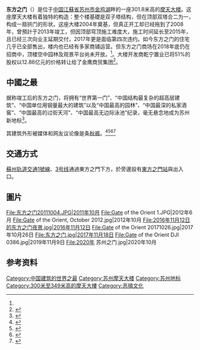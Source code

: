 {{Infobox Skyscraper
| map_type =
| map_caption =
| map_size =
|latitude =
|longitude =
|building_name=东方之门
|image = Gate of the Orient DJI 0347 (2).jpg
|caption = 2019年11月9日
|status = 建成
|groundbreaking = 2004年9月
|start_date = 2004年9月
|completion_date=2015年4月3日？<ref name="完工">{{cite news|title=苏州地标建筑“东方之门”耗时11年完工|url=http://www.js.xinhuanet.com/2015-04/03/c_1114862923.htm|accessdate=2016-11-03|agency=新华网|publisher=新华网江苏频道|date=2015-04-03|deadurl=yes|archiveurl=https://web.archive.org/web/20151017121607/http://www.js.xinhuanet.com/2015-04/03/c_1114862923.htm|archivedate=2015-10-17}}</ref>
|est_completion =
|use = 混合（[[辦公室|辦公室]]、[[商場|商場]]、[[酒店|酒店]]、[[會議廳|會議廳]]、[[展覽館|展覽館]]、[[观光|观光]]、[[住宅|住宅]]）
|location = {{CHN}}[[江蘇省|江蘇省]][[蘇州市|蘇州市]]<br />{{coord|31.316995|N|120.679006|E|type:landmark_region:CN|display=inline,title}}
|roof = 281.1公尺
|top_floor =
|antenna_spire = 301.8[[公尺|公尺]]
|floor_count=66層
|floor_area=460000平方公尺
|elevator_count=
|cost=45億元[[人民幣|人民幣]]
|architect={{tsl|en|RMJM|英国RMJM公司}}
|structural_engineer=[[奥雅纳|奥雅纳]]
|developer=
|skyscraperpage_id=
}}

'''东方之门'''（{{lang-en|'''Gate of the Orient'''}}）是位于[[中国|中国]][[江蘇省|江蘇省]][[苏州市|苏州市]][[金鸡湖|金鸡湖]]畔的一座301.8米高的[[摩天大楼|摩天大楼]]。这座摩天大楼有着独特的构造：整个楼基礎是双子塔结构，但在顶部双塔合二为一，构成一扇拱门的形状。这座大楼2004年奠基，但真正开工却已经拖到了2008年，曾預計于2013年竣工，但因顶部穹顶施工难度大，施工时间延长至2015年，且已经三次向业主延期交付，2017年更是面临第四次违约。如今东方之门的住宅几乎已全部售出，楼内也已经有多家商铺运营。但东方之门商场在2018年底仍在招商中，顶楼空中园林及观景平台尚未开放。<ref name="搜狐"/>。大楼开发商乾宁置业已将51%的股权以12.86亿元的价格转让给了金鹰商贸集团<ref name="搜狐">{{Cite web |title = 苏州“秋裤楼”烂尾11年面临四度违约交房无期 |url = http://news.sohu.com/20150119/n407888916.shtml |publisher = [[搜狐|搜狐]] |date = 2015-01-19 |accessdate = 2015-01-19 |archive-date = 2015-01-19 |archive-url = https://web.archive.org/web/20150119054110/http://news.sohu.com/20150119/n407888916.shtml |dead-url = no }}</ref>。

==中國之最==
据称竣工后的东方之门，将拥有“世界第一门”、“中国结构最复杂的超高层建筑”、“中国单位用钢量最大的建筑”以及“中国最高的园林”、“中国最深的私家酒窖”、“中国最高的过街天河”、“中国最高无边际泳池”纪录，毫无悬念地成为苏州新地标<ref>{{Cite web |url=http://www.yznews.com.cn/news/2011-10/11/content_3738560.htm |title=探营最高“中国最高的苏式园林” |access-date=2011-11-06 |archive-url=https://web.archive.org/web/20150123051826/http://www.yznews.com.cn/news/2011-10/11/content_3738560.htm |archive-date=2015-01-23 |dead-url=yes }}</ref>。

其建筑外形被媒体和网友议论像是条[[秋裤|秋裤]]。<ref>{{cite web |url=http://news.163.com/12/0927/19/8CEC2G2H00011229.html |language= |title=江苏“秋裤门”建筑底部酷似大头鞋(图) |publisher=人民网 |date=2012-09-27 |accessdate= |archive-url=https://web.archive.org/web/20120930055858/http://news.163.com/12/0927/19/8CEC2G2H00011229.html |archive-date=2012-09-30 |dead-url=yes }}</ref><ref>{{cite web |author=3:58PM BST 04 Sep 2012 |url=http://www.telegraph.co.uk/news/worldnews/asia/china/9520245/British-designed-skyscraper-resembles-big-pants-say-angry-Chinese.html |title=British-designed skyscraper resembles big pants, say angry Chinese |publisher=Telegraph |date=2012-09-04 |accessdate=2012-11-22 |archive-date=2012-12-05 |archive-url=https://web.archive.org/web/20121205181014/http://www.telegraph.co.uk/news/worldnews/asia/china/9520245/British-designed-skyscraper-resembles-big-pants-say-angry-Chinese.html |dead-url=no }}</ref><ref>{{cite web |author=September 05, 2012 2:23PM |url=http://www.news.com.au/travel/news/m-skyscraper-resembles-pair-of-pants/story-e6frfq80-1226465544901 |title=$700 million skyscraper 'resembles a pair of pants' |publisher=News.com.au |date=2012-09-05 |accessdate=2012-11-22 |archive-date=2012-11-17 |archive-url=https://web.archive.org/web/20121117000146/http://www.news.com.au/travel/news/m-skyscraper-resembles-pair-of-pants/story-e6frfq80-1226465544901 |dead-url=no }}</ref><ref name=CNN>{{cite web |url=http://travel.cnn.com/shanghai/life/new-china-building-is-pants-807091 |title=Netizens: New China building is 'pants' | CNN Travel |publisher=Travel.cnn.com |date=2012-09-07 |accessdate=2012-11-22 |archive-date=2013-07-10 |archive-url=https://web.archive.org/web/20130710014131/http://travel.cnn.com/shanghai/life/new-china-building-is-pants-807091 |dead-url=no }}</ref>

==交通方式==
[[蘇州軌道交通|蘇州轨道交通]][[苏州轨道交通1号线|1號線]]、[[苏州轨道交通3号线|3号线]]通過東方之門下方，於旁邊設有[[东方之门站|東方之門站]]與出入口。

==圖片==
<gallery>
File:东方之门20111004.JPG|2011年10月
File:Gate of the Orient 1.JPG|2012年6月
File:Gate of the Orient, October 2012.jpg|2012年10月
File:2016年11月12日的东方之门夜景.jpg|2016年11月12日
File:Gate of the Orient 20171026.jpg|2017年10月26日
File:东方之门.jpg|2017年11月18日
File:Gate of the Orient DJI 0386.jpg|2019年11月9日
File:2020年 苏州之门.jpg|2020年10月
</gallery>

== 参考资料 ==
{{reflist}}


{{摩天大楼}}
{{DEFAULTSORT:Gate of The Orient}}
[[Category:中国建筑的世界之最|Category:中国建筑的世界之最]]
[[Category:苏州摩天大楼|Category:苏州摩天大楼]]
[[Category:苏州地标|Category:苏州地标]]
[[Category:300米至349米高的摩天大樓|Category:300米至349米高的摩天大樓]]
[[Category:恶搞文化|Category:恶搞文化]]